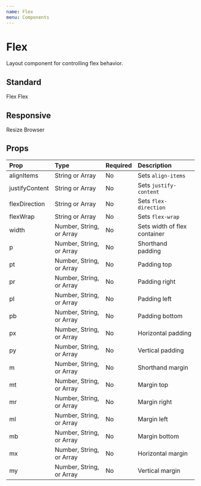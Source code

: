 ```yaml
---
name: Flex
menu: Components
---
```



# Flex

Layout component for controlling flex behavior.

## Standard

<Playground>
    <Flex>
        <Box bg="lightGreen" width={1 / 2}>
            Flex
        </Box>
        <Box bg="lightBlue" width={1 / 2}>
            Flex
        </Box>
    </Flex>
</Playground>

## Responsive

<Playground>
    <Flex flexDirection={['column', 'row']}>
        <Box bg="lightGreen" width={1}>
            Resize
        </Box>
        <Box bg="lightBlue" width={1}>
            Browser
        </Box>
    </Flex>
</Playground>

## Props

| Prop           | Type                     | Required | Description                  |
| :------------- | :----------------------- | :------- | :--------------------------- |
| alignItems     | String or Array          | No       | Sets `align-items`           |
| justifyContent | String or Array          | No       | Sets `justify-content`       |
| flexDirection  | String or Array          | No       | Sets `flex-direction`        |
| flexWrap       | String or Array          | No       | Sets `flex-wrap`             |
| width          | Number, String, or Array | No       | Sets width of flex container |
| p              | Number, String, or Array | No       | Shorthand padding            |
| pt             | Number, String, or Array | No       | Padding top                  |
| pr             | Number, String, or Array | No       | Padding right                |
| pl             | Number, String, or Array | No       | Padding left                 |
| pb             | Number, String, or Array | No       | Padding bottom               |
| px             | Number, String, or Array | No       | Horizontal padding           |
| py             | Number, String, or Array | No       | Vertical padding             |
| m              | Number, String, or Array | No       | Shorthand margin             |
| mt             | Number, String, or Array | No       | Margin top                   |
| mr             | Number, String, or Array | No       | Margin right                 |
| ml             | Number, String, or Array | No       | Margin left                  |
| mb             | Number, String, or Array | No       | Margin bottom                |
| mx             | Number, String, or Array | No       | Horizontal margin            |
| my             | Number, String, or Array | No       | Vertical margin              |
